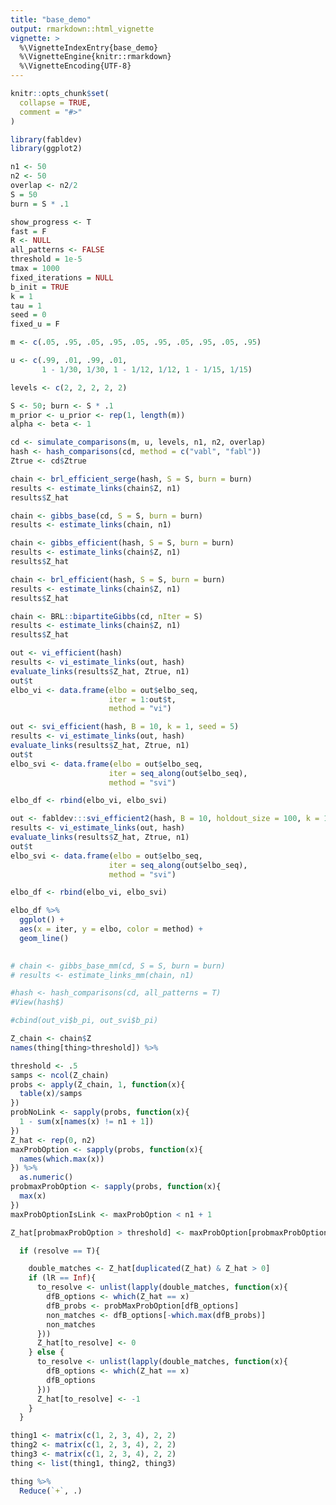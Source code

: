 ```yaml
---
title: "base_demo"
output: rmarkdown::html_vignette
vignette: >
  %\VignetteIndexEntry{base_demo}
  %\VignetteEngine{knitr::rmarkdown}
  %\VignetteEncoding{UTF-8}
---
```


```r
knitr::opts_chunk$set(
  collapse = TRUE,
  comment = "#>"
)
```

```r
library(fabldev)
library(ggplot2)
```


```r
n1 <- 50
n2 <- 50
overlap <- n2/2
S = 50
burn = S * .1

show_progress <- T
fast = F
R <- NULL
all_patterns <- FALSE
threshold = 1e-5
tmax = 1000
fixed_iterations = NULL
b_init = TRUE
k = 1
tau = 1
seed = 0
fixed_u = F

m <- c(.05, .95, .05, .95, .05, .95, .05, .95, .05, .95)

u <- c(.99, .01, .99, .01, 
       1 - 1/30, 1/30, 1 - 1/12, 1/12, 1 - 1/15, 1/15)

levels <- c(2, 2, 2, 2, 2)

S <- 50; burn <- S * .1
m_prior <- u_prior <- rep(1, length(m))
alpha <- beta <- 1

cd <- simulate_comparisons(m, u, levels, n1, n2, overlap)
hash <- hash_comparisons(cd, method = c("vabl", "fabl"))
Ztrue <- cd$Ztrue

chain <- brl_efficient_serge(hash, S = S, burn = burn)
results <- estimate_links(chain$Z, n1)
results$Z_hat

chain <- gibbs_base(cd, S = S, burn = burn)
results <- estimate_links(chain, n1)

chain <- gibbs_efficient(hash, S = S, burn = burn)
results <- estimate_links(chain$Z, n1)
results$Z_hat

chain <- brl_efficient(hash, S = S, burn = burn)
results <- estimate_links(chain$Z, n1)
results$Z_hat

chain <- BRL::bipartiteGibbs(cd, nIter = S)
results <- estimate_links(chain$Z, n1)
results$Z_hat

out <- vi_efficient(hash)
results <- vi_estimate_links(out, hash)
evaluate_links(results$Z_hat, Ztrue, n1)
out$t
elbo_vi <- data.frame(elbo = out$elbo_seq,
                      iter = 1:out$t, 
                      method = "vi")

out <- svi_efficient(hash, B = 10, k = 1, seed = 5)
results <- vi_estimate_links(out, hash)
evaluate_links(results$Z_hat, Ztrue, n1)
out$t
elbo_svi <- data.frame(elbo = out$elbo_seq,
                      iter = seq_along(out$elbo_seq), 
                      method = "svi")

elbo_df <- rbind(elbo_vi, elbo_svi)

out <- fabldev:::svi_efficient2(hash, B = 10, holdout_size = 100, k = 1, seed = 42)
results <- vi_estimate_links(out, hash)
evaluate_links(results$Z_hat, Ztrue, n1)
out$t
elbo_svi <- data.frame(elbo = out$elbo_seq,
                      iter = seq_along(out$elbo_seq), 
                      method = "svi")

elbo_df <- rbind(elbo_vi, elbo_svi)

elbo_df %>% 
  ggplot() +
  aes(x = iter, y = elbo, color = method) +
  geom_line()
  

# chain <- gibbs_base_mm(cd, S = S, burn = burn)
# results <- estimate_links_mm(chain, n1)

#hash <- hash_comparisons(cd, all_patterns = T)
#View(hash$)

#cbind(out_vi$b_pi, out_svi$b_pi)
```


```r
Z_chain <- chain$Z
names(thing[thing>threshold]) %>% 

threshold <- .5
samps <- ncol(Z_chain)
probs <- apply(Z_chain, 1, function(x){
  table(x)/samps
})
probNoLink <- sapply(probs, function(x){
  1 - sum(x[names(x) != n1 + 1])
})
Z_hat <- rep(0, n2)
maxProbOption <- sapply(probs, function(x){
  names(which.max(x))
}) %>% 
  as.numeric()
probmaxProbOption <- sapply(probs, function(x){
  max(x)
})
maxProbOptionIsLink <- maxProbOption < n1 + 1

Z_hat[probmaxProbOption > threshold] <- maxProbOption[probmaxProbOption > threshold]

  if (resolve == T){

    double_matches <- Z_hat[duplicated(Z_hat) & Z_hat > 0]
    if (lR == Inf){
      to_resolve <- unlist(lapply(double_matches, function(x){
        dfB_options <- which(Z_hat == x)
        dfB_probs <- probMaxProbOption[dfB_options]
        non_matches <- dfB_options[-which.max(dfB_probs)]
        non_matches
      }))
      Z_hat[to_resolve] <- 0
    } else {
      to_resolve <- unlist(lapply(double_matches, function(x){
        dfB_options <- which(Z_hat == x)
        dfB_options
      }))
      Z_hat[to_resolve] <- -1
    }
  }

thing1 <- matrix(c(1, 2, 3, 4), 2, 2)
thing2 <- matrix(c(1, 2, 3, 4), 2, 2)
thing3 <- matrix(c(1, 2, 3, 4), 2, 2)
thing <- list(thing1, thing2, thing3)

thing %>% 
  Reduce(`+`, .)
```

